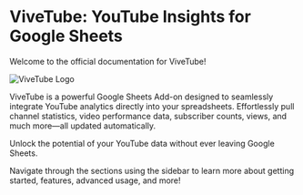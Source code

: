 # ViveTube: YouTube Insights for Google Sheets

Welcome to the official documentation for ViveTube!

![ViveTube Logo](/vive-tube-youtube-insights.png)

ViveTube is a powerful Google Sheets Add-on designed to seamlessly integrate YouTube analytics directly into your spreadsheets.
Effortlessly pull channel statistics, video performance data, subscriber counts, views, and much more—all updated automatically.

Unlock the potential of your YouTube data without ever leaving Google Sheets.

Navigate through the sections using the sidebar to learn more about getting started, features, advanced usage, and more!
